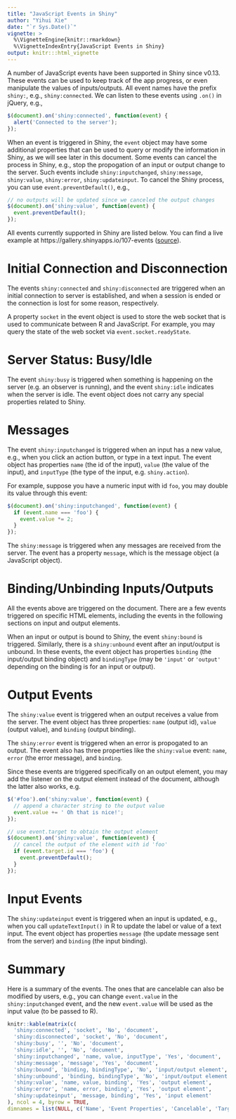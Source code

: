 ```yaml
---
title: "JavaScript Events in Shiny"
author: "Yihui Xie"
date: "`r Sys.Date()`"
vignette: >
  %\VignetteEngine{knitr::rmarkdown}
  %\VignetteIndexEntry{JavaScript Events in Shiny}
output: knitr:::html_vignette
---
```


A number of JavaScript events have been supported in Shiny since v0.13. These events can be used to keep track of the app progress, or even manipulate the values of inputs/outputs. All event names have the prefix `shiny:`, e.g., `shiny:connected`. We can listen to these events using `.on()` in jQuery, e.g.,

```javascript
$(document).on('shiny:connected', function(event) {
  alert('Connected to the server');
});
```

When an event is triggered in Shiny, the `event` object may have some additional properties that can be used to query or modify the information in Shiny, as we will see later in this document. Some events can cancel the process in Shiny, e.g., stop the propogation of an input or output change to the server. Such events include `shiny:inputchanged`, `shiny:message`, `shiny:value`, `shiny:error`, `shiny:updateinput`. To cancel the Shiny process, you can use `event.preventDefault()`, e.g.,

```javascript
// no outputs will be updated since we canceled the output changes
$(document).on('shiny:value', function(event) {
  event.preventDefault();
});
```

All events currently supported in Shiny are listed below. You can find a live example at https://gallery.shinyapps.io/107-events ([source](https://github.com/rstudio/shiny-examples/tree/master/107-events)).

# Initial Connection and Disconnection

The events `shiny:connected` and `shiny:disconnected` are triggered when an initial connection to server is established, and when a session is ended or the connection is lost for some reason, respectively.

A property `socket` in the event object is used to store the web socket that is used to communicate between R and JavaScript. For example, you may query the state of the web socket via `event.socket.readyState`.

# Server Status: Busy/Idle

The event `shiny:busy` is triggered when something is happening on the server (e.g. an observer is running), and the event `shiny:idle` indicates when the server is idle. The event object does not carry any special properties related to Shiny.

# Messages

The event `shiny:inputchanged` is triggered when an input has a new value, e.g., when you click an action button, or type in a text input. The event object has properties `name` (the id of the input), `value` (the value of the input), and `inputType` (the type of the input, e.g. `shiny.action`). 

For example, suppose you have a numeric input with id `foo`, you may double its value through this event:

```javascript
$(document).on('shiny:inputchanged', function(event) {
  if (event.name === 'foo') {
    event.value *= 2;
  }
});
```

The `shiny:message` is triggered when any messages are received from the server. The event has a property `message`, which is the message object (a JavaScript object).

# Binding/Unbinding Inputs/Outputs

All the events above are triggered on the document. There are a few events triggered on specific HTML elements, including the events in the following sections on input and output elements.

When an input or output is bound to Shiny, the event `shiny:bound` is triggered. Similarly, there is a `shiny:unbound` event after an input/output is unbound. In these events, the event object has properties `binding` (the input/output binding object) and `bindingType` (may be `'input'` or `'output'` depending on the binding is for an input or output).

# Output Events

The `shiny:value` event is triggered when an output receives a value from the server. The event object has three properties: `name` (output id), `value` (output value), and `binding` (output binding).

The `shiny:error` event is triggered when an error is propogated to an output. The event also has three properties like the `shiny:value` event: `name`, `error` (the error message), and `binding`.

Since these events are triggered specifically on an output element, you may add the listener on the output element instead of the document, although the latter also works, e.g.

```javascript
$('#foo').on('shiny:value', function(event) {
  // append a character string to the output value
  event.value += ' Oh that is nice!';
});

// use event.target to obtain the output element
$(document).on('shiny:value', function(event) {
  // cancel the output of the element with id 'foo'
  if (event.target.id === 'foo') {
    event.preventDefault();
  }
});
```

# Input Events

The `shiny:updateinput` event is triggered when an input is updated, e.g., when you call `updateTextInput()` in R to update the label or value of a text input. The event object has properties `message` (the update message sent from the server) and `binding` (the input binding).

# Summary

Here is a summary of the events. The ones that are cancelable can also be modified by users, e.g., you can change `event.value` in the `shiny:inputchanged` event, and the new `event.value` will be used as the input value (to be passed to R).

```r
knitr::kable(matrix(c(
  'shiny:connected', 'socket', 'No', 'document',
  'shiny:disconnected', 'socket', 'No', 'document',
  'shiny:busy', '', 'No', 'document',
  'shiny:idle', '', 'No', 'document',
  'shiny:inputchanged', 'name, value, inputType', 'Yes', 'document',
  'shiny:message', 'message', 'Yes', 'document',
  'shiny:bound', 'binding, bindingType', 'No', 'input/output element',
  'shiny:unbound', 'binding, bindingType', 'No', 'input/output element',
  'shiny:value', 'name, value, binding', 'Yes', 'output element',
  'shiny:error', 'name, error, binding', 'Yes', 'output element',
  'shiny:updateinput', 'message, binding', 'Yes', 'input element'
), ncol = 4, byrow = TRUE,
dimnames = list(NULL, c('Name', 'Event Properties', 'Cancelable', 'Target'))))
```

